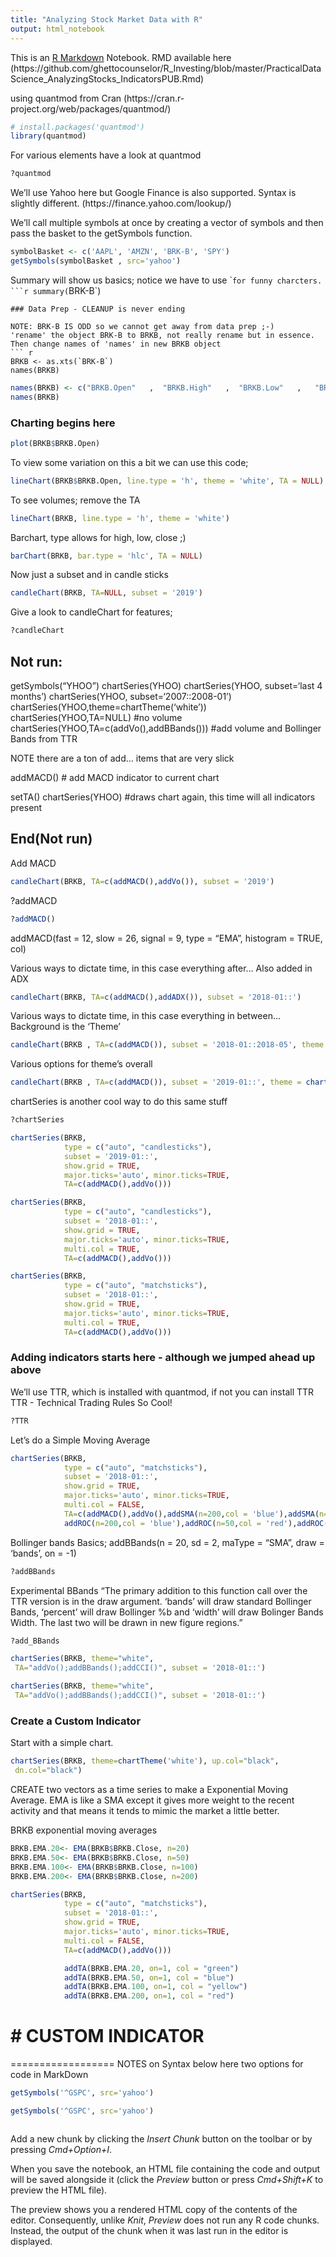 ```yaml
---
title: "Analyzing Stock Market Data with R"
output: html_notebook
---
```


This is an [R Markdown](http://rmarkdown.rstudio.com) Notebook. 
RMD available here (https://github.com/ghettocounselor/R_Investing/blob/master/PracticalDataScience_AnalyzingStocks_IndicatorsPUB.Rmd)

using quantmod from Cran
(https://cran.r-project.org/web/packages/quantmod/)


```r
# install.packages('quantmod')
library(quantmod)
```

For various elements have a look at quantmod
```r
?quantmod
```

We'll use Yahoo here but Google Finance is also supported. Syntax is slightly different. (https://finance.yahoo.com/lookup/)

We'll call multiple symbols at once by creating a vector of symbols
and then pass the basket to the getSymbols function.

```r
symbolBasket <- c('AAPL', 'AMZN', 'BRK-B', 'SPY')
getSymbols(symbolBasket , src='yahoo')
```

Summary will show us basics; notice we have to use `` for funny charcters.
```r
summary(`BRK-B`)
```
### Data Prep - CLEANUP is never ending

NOTE: BRK-B IS ODD so we cannot get away from data prep ;-)
'rename' the object BRK-B to BRKB, not really rename but in essence. 
Then change names of 'names' in new BRKB object
``` r
BRKB <- as.xts(`BRK-B`)
names(BRKB)
```

``` r
names(BRKB) <- c("BRKB.Open"   ,  "BRKB.High"   ,  "BRKB.Low"   ,   "BRKB.Close"  ,  "BRKB.Volume",  "BRKB.Adjusted")
names(BRKB)
```

### Charting begins here

```r
plot(BRKB$BRKB.Open)
```

To view some variation on this a bit we can use this code;

```r
lineChart(BRKB$BRKB.Open, line.type = 'h', theme = 'white', TA = NULL)
```

To see volumes;
remove the TA

```r
lineChart(BRKB, line.type = 'h', theme = 'white')
```

Barchart, type allows for high, low, close ;) 

```r
barChart(BRKB, bar.type = 'hlc', TA = NULL)
```

Now just a subset and in candle sticks
```r
candleChart(BRKB, TA=NULL, subset = '2019')
```

Give a look to candleChart for features;
```r
?candleChart
```

## Not run: 
getSymbols("YHOO")
chartSeries(YHOO)
chartSeries(YHOO, subset='last 4 months')
chartSeries(YHOO, subset='2007::2008-01')
chartSeries(YHOO,theme=chartTheme('white'))
chartSeries(YHOO,TA=NULL)   #no volume
chartSeries(YHOO,TA=c(addVo(),addBBands()))  #add volume and Bollinger Bands from TTR

NOTE there are a ton of add... items that are very slick

addMACD()   #  add MACD indicator to current chart

setTA()
chartSeries(YHOO)   #draws chart again, this time will all indicators present

## End(Not run)

Add MACD 

```r
candleChart(BRKB, TA=c(addMACD(),addVo()), subset = '2019')
```

?addMACD
```r
?addMACD()
```

addMACD(fast = 12, slow = 26, signal = 9, type = "EMA", histogram = TRUE, col)

Various ways to dictate time, in this case everything after...
Also added in ADX
```r
candleChart(BRKB, TA=c(addMACD(),addADX()), subset = '2018-01::')
```

Various ways to dictate time, in this case everything in between...
Background is the 'Theme'

```r
candleChart(BRKB , TA=c(addMACD()), subset = '2018-01::2018-05', theme = 'white')
```

Various options for theme's overall

```r
candleChart(BRKB , TA=c(addMACD()), subset = '2019-01::', theme = chartTheme('white', up.col='green',dn.col='darkred'))
```

chartSeries is another cool way to do this same stuff

```r
?chartSeries
```

```r
chartSeries(BRKB, 
            type = c("auto", "candlesticks"), 
            subset = '2019-01::',
            show.grid = TRUE,
            major.ticks='auto', minor.ticks=TRUE,
            TA=c(addMACD(),addVo()))
```


```r
chartSeries(BRKB, 
            type = c("auto", "candlesticks"), 
            subset = '2018-01::',
            show.grid = TRUE,
            major.ticks='auto', minor.ticks=TRUE,
            multi.col = TRUE,
            TA=c(addMACD(),addVo()))
```

```r
chartSeries(BRKB, 
            type = c("auto", "matchsticks"), 
            subset = '2018-01::',
            show.grid = TRUE,
            major.ticks='auto', minor.ticks=TRUE,
            multi.col = TRUE,
            TA=c(addMACD(),addVo()))
```


### Adding indicators starts here - although we jumped ahead up above

We'll use TTR, which is installed with quantmod, if not you can install TTR
TTR - Technical Trading Rules
So Cool!

```r
?TTR
```

Let's do a Simple Moving Average

```r
chartSeries(BRKB, 
            type = c("auto", "matchsticks"), 
            subset = '2018-01::',
            show.grid = TRUE,
            major.ticks='auto', minor.ticks=TRUE,
            multi.col = FALSE,
            TA=c(addMACD(),addVo(),addSMA(n=200,col = 'blue'),addSMA(n=50,col = 'red'),addSMA(n=22,col = 'green'),
            addROC(n=200,col = 'blue'),addROC(n=50,col = 'red'),addROC(n=22,col = 'green'))) # rate of change
```

Bollinger bands
Basics;
addBBands(n = 20, sd = 2, maType = "SMA", draw = 'bands', on = -1)

``` r
?addBBands
```

Experimental BBands "The primary addition to this function call over the TTR version is in the draw argument. ‘bands’ will draw standard Bollinger Bands, ‘percent’ will draw Bollinger %b and ‘width’ will draw Bolinger Bands Width. The last two will be drawn in new figure regions."
``` r
?add_BBands
```

``` r
chartSeries(BRKB, theme="white",
 TA="addVo();addBBands();addCCI()", subset = '2018-01::')
```


``` r
chartSeries(BRKB, theme="white",
 TA="addVo();addBBands();addCCI()", subset = '2018-01::')
```

### Create a Custom Indicator 
Start with a simple chart. 

``` r
chartSeries(BRKB, theme=chartTheme('white'), up.col="black",
 dn.col="black")
```

CREATE two vectors as a time series to make a Exponential Moving Average. 
EMA is like a SMA except it gives more weight to the recent activity and 
that means it tends to mimic the market a little better. 

BRKB exponential moving averages
```r

BRKB.EMA.20<- EMA(BRKB$BRKB.Close, n=20)
BRKB.EMA.50<- EMA(BRKB$BRKB.Close, n=50)
BRKB.EMA.100<- EMA(BRKB$BRKB.Close, n=100)
BRKB.EMA.200<- EMA(BRKB$BRKB.Close, n=200)

chartSeries(BRKB, 
            type = c("auto", "matchsticks"), 
            subset = '2018-01::',
            show.grid = TRUE,
            major.ticks='auto', minor.ticks=TRUE,
            multi.col = FALSE,
            TA=c(addMACD(),addVo()))

            addTA(BRKB.EMA.20, on=1, col = "green")
            addTA(BRKB.EMA.50, on=1, col = "blue")
            addTA(BRKB.EMA.100, on=1, col = "yellow")
            addTA(BRKB.EMA.200, on=1, col = "red")
```






# CUSTOM INDICATOR
=========================================================================================







================== NOTES on Syntax below here
two options for code in MarkDown
```r
getSymbols('^GSPC', src='yahoo')
```


```r
getSymbols('^GSPC', src='yahoo')
```

```r

```


Add a new chunk by clicking the *Insert Chunk* button on the toolbar or by pressing *Cmd+Option+I*.

When you save the notebook, an HTML file containing the code and output will be saved alongside it (click the *Preview* button or press *Cmd+Shift+K* to preview the HTML file). 

The preview shows you a rendered HTML copy of the contents of the editor. Consequently, unlike *Knit*, *Preview* does not run any R code chunks. Instead, the output of the chunk when it was last run in the editor is displayed.

